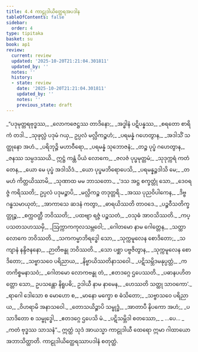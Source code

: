 ```yaml
---
title: 4.4 ကာဠုဒါယိတ္ထေရအပဒါန
tableOfContents: false
sidebar:
  order: 4
type: tipitaka
basket: su
book: ap1
review:
  current: review
  updated: '2025-10-20T21:21:04.301811'
  updated_by: ''
  notes: ''
  history:
  - state: review
    date: '2025-10-20T21:21:04.301811'
    updated_by: ''
    notes: ''
    previous_state: draft
---
```



<DynamicBreadcrumb />


<ReviewStatus review={frontmatter.review} showDetails={true} />

<HypothesisAnnotation frontmatter={frontmatter} />

<Division number="48" book="ap1" e="ch" v="20" p="95">

<Paragraph number="1126" type="verses" book="ap1">
_“ပဒုမုတ္တရဗုဒ္ဓဿ,_  
_လောကဇေဋ္ဌဿ တာဒိနော;_  
_အဒ္ဓါနံ ပဋိပန္နဿ,_  
_စရတော စာရိကံ တဒါ._  

</Paragraph>

</Division>
<Division number="49" book="ap1" e="ch" v="20" p="95">

<Paragraph number="1127" type="verses" book="ap1">
_သုဖုလ္လံ ပဒုမံ ဂယှ,_  
ဥပ္ပလံ မလ္လိကဉ္စဟံ;_  
_ပရမန္နံ ဂဟေတွာန,_  
_အဒါသိံ သတ္ထုနော အဟံ._  

</Paragraph>

</Division>
<Division number="50" book="ap1" e="ch" v="20" p="95">

<Paragraph number="1128" type="verses" book="ap1">
_ပရိဘုဉ္ဇိ မဟာဝီရော,_  
_ပရမန္နံ သုဘောဇနံ;_  
_တဉ္စ ပုပ္ဖံ ဂဟေတွာန,_  
_ဇနဿ သမ္ပဒဿယိ._  

</Paragraph>

</Division>
<Division number="51" book="ap1" e="ch" v="20" p="95">

<Paragraph number="1129" type="verses" book="ap1">
ဣဋ္ဌံ ကန္တံ ပိယံ လောကေ,_  
_ဇလဇံ ပုပ္ဖမုတ္တမံ;_  
_သုဒုက္ကရံ ကတံ တေန,_  
_ယော မေ ပုပ္ဖံ အဒါသိဒံ._  

</Paragraph>

</Division>
<Division number="52" book="ap1" e="ch" v="20" p="95">

<Paragraph number="1130" type="verses" book="ap1">
_ယော ပုပ္ဖမဘိရောပေသိ,_  
_ပရမန္နဉ္စဒါသိ မေ;_  
_တမဟံ ကိတ္တယိဿာမိ,_  
_သုဏာထ မမ ဘာသတော._  

</Paragraph>

</Division>
<Division number="53" book="ap1" e="ch" v="20" p="95">

<Paragraph number="1131" type="verses" book="ap1">
_‘ဒသ အဋ္ဌ စက္ခတ္တုံ သော,_  
_ဒေဝရဇ္ဇံ ကရိဿတိ;_  
ဥပ္ပလံ ပဒုမဉ္စာပိ,_  
_မလ္လိကဉ္စ တဒုတ္တရိ._  

</Paragraph>

</Division>
<Division number="54" book="ap1" e="ch" v="20" p="95">

<Paragraph number="1132" type="verses" book="ap1">
_အဿ ပုညဝိပါကေန,_  
_ဒိဗ္ဗဂန္ဓသမာယုတံ;_  
_အာကာသေ ဆဒနံ ကတွာ,_  
_ဓာရယိဿတိ တာဝဒေ._  

</Paragraph>

</Division>
<Division number="55" book="ap1" e="ch" v="20" p="95">

<Paragraph number="1133" type="verses" book="ap1">
_ပဉ္စဝီသတိက္ခတ္တုဉ္စ,_  
_စက္ကဝတ္တီ ဘဝိဿတိ;_  
_ပထဗျာ ရဇ္ဇံ ပဉ္စသတံ,_  
_ဝသုဓံ အာဝသိဿတိ._  

</Paragraph>

</Division>
<Division number="56" book="ap1" e="ch" v="20" p="95">

<Paragraph number="1134" type="verses" book="ap1">
_ကပ္ပသတသဟဿမှိ,_  
_ဩက္ကာကကုလသမ္ဘဝေါ;_  
_ဂေါတမော နာမ ဂေါတ္တေန,_  
_သတ္ထာ လောကေ ဘဝိဿတိ._  

</Paragraph>

</Division>
<Division number="57" book="ap1" e="ch" v="20" p="96">

<Paragraph number="1135" type="verses" book="ap1">
_သကကမ္မာဘိရဒ္ဓေါ သော,_  
_သုက္ကမူလေန စောဒိတော;_  
_သကျာနံ နန္ဒိဇနနော,_  
_ဉာတိဗန္ဓု ဘဝိဿတိ._  

</Paragraph>

</Division>
<Division number="58" book="ap1" e="ch" v="20" p="96">

<Paragraph number="1136" type="verses" book="ap1">
_သော ပစ္ဆာ ပဗ္ဗဇိတွာန,_  
_သုက္ကမူလေန စောဒိတော;_  
_သဗ္ဗာသဝေ ပရိညာယ,_  
_နိဗ္ဗာယိဿတိနာသဝေါ._  

</Paragraph>

</Division>
<Division number="59" book="ap1" e="ch" v="20" p="96">

<Paragraph number="1137" type="verses" book="ap1">
_ပဋိသမ္ဘိဒမနုပ္ပတ္တံ,_  
_ကတကိစ္စမနာသဝံ;_  
_ဂေါတမော လောကဗန္ဓု တံ,_  
_ဧတဒဂ္ဂေ ဌပေဿတိ._  

</Paragraph>

</Division>
<Division number="60" book="ap1" e="ch" v="20" p="96">

<Paragraph number="1138" book="ap1">
_ပဓာနပဟိတတ္တော သော,_  
ဥပသန္တော နိရူပဓိ;_  
ဥဒါယီ နာမ နာမေန,_  
_ဟေဿတိ သတ္ထု သာဝကော’._  

</Paragraph>

</Division>
<Division number="61" book="ap1" e="ch" v="20" p="96">

<Paragraph number="1139" type="verses" book="ap1">
_ရာဂေါ ဒေါသော စ မောဟော စ,_  
_မာနော မက္ခော စ ဓံသိတော;_  
_သဗ္ဗာသဝေ ပရိညာယ,_  
_ဝိဟရာမိ အနာသဝေါ._  

</Paragraph>

</Division>
<Division number="62" book="ap1" e="ch" v="20" p="96">

<Paragraph number="1140" type="verses" book="ap1">
_တောသယိဉ္စာပိ သမ္ဗုဒ္ဓံ,_  
_အာတာပီ နိပကော အဟံ;_  
_ပသာဒိတော စ သမ္ဗုဒ္ဓေါ,_  
_ဧတဒဂ္ဂေ ဌပေသိ မံ._  

</Paragraph>

</Division>
<Division number="63" book="ap1" e="ch" v="20" p="96">

<Paragraph number="1141" type="verses" book="ap1">
_ပဋိသမ္ဘိဒါ စတဿော,_  
_ …ပေ… _  
_ကတံ ဗုဒ္ဓဿ သာသနံ”._  

</Paragraph>

<Paragraph number="1142" book="ap1">
ဣတ္ထံ သုဒံ အာယသ္မာ ကာဠုဒါယီ ထေရော ဣမာ ဂါထာယော အဘာသိတ္ထာတိ.

</Paragraph>
</Division>

<Paragraph number="1143" type="center" book="ap1">
ကာဠုဒါယိတ္ထေရဿာပဒါနံ စတုတ္ထံ.
</Paragraph>